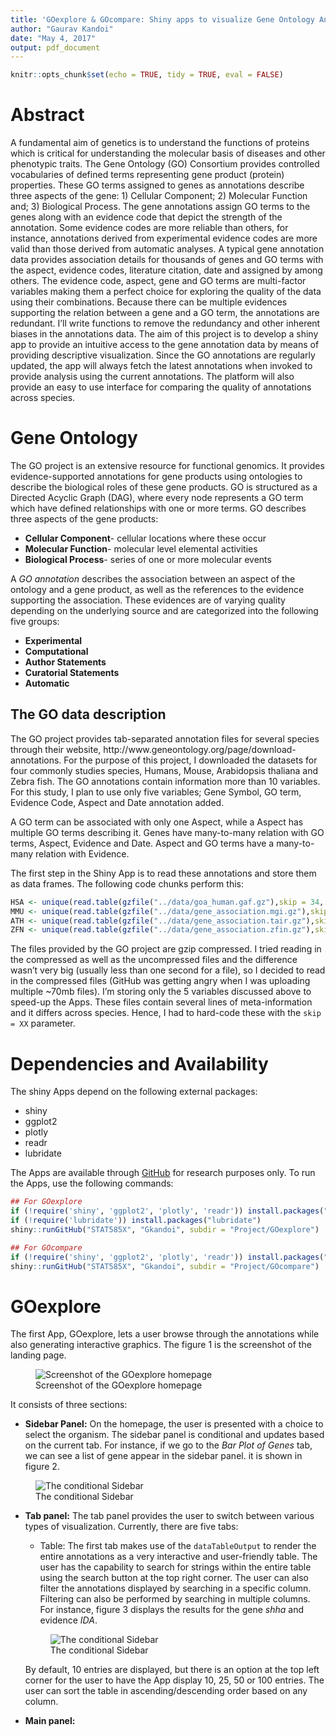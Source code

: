 ```yaml
---
title: 'GOexplore & GOcompare: Shiny apps to visualize Gene Ontology Annotations'
author: "Gaurav Kandoi"
date: "May 4, 2017"
output: pdf_document
---
```


```r
knitr::opts_chunk$set(echo = TRUE, tidy = TRUE, eval = FALSE)
```

# Abstract

A fundamental aim of genetics is to understand the functions of proteins which is critical for understanding the molecular basis of diseases and other phenotypic traits. The Gene Ontology (GO) Consortium provides controlled vocabularies of defined terms representing gene product (protein) properties. These GO terms assigned to genes as annotations describe three aspects of the gene: 1) Cellular Component; 2) Molecular Function and; 3) Biological Process. The gene annotations assign GO terms to the genes along with an evidence code that depict the strength of the annotation. Some evidence codes are more reliable than others, for instance, annotations derived from experimental evidence codes are more valid than those derived from automatic analyses. A typical gene annotation data provides association details for thousands of genes and GO terms with the aspect, evidence codes, literature citation, date and assigned by among others. The evidence code, aspect, gene and GO terms are multi-factor variables making them a perfect choice for exploring the quality of the data using their combinations. Because there can be multiple evidences supporting the relation between a gene and a GO term, the annotations are redundant. I'll write functions to remove the redundancy and other inherent biases in the annotations data. The aim of this project is to develop a shiny app to provide an intuitive access to the gene annotation data by means of providing descriptive visualization. Since the GO annotations are regularly updated, the app will always fetch the latest annotations when invoked to provide analysis using the current annotations. The platform will also provide an easy to use interface for comparing the quality of annotations across species.

# Gene Ontology

The GO project is an extensive resource for functional genomics. It provides evidence-supported annotations for gene products using ontologies to describe the biological roles of these gene products. GO is structured as a Directed Acyclic Graph (DAG), where every node represents a GO term which have defined relationships with one or more terms. GO describes three aspects of the gene products:

- **Cellular Component**- cellular locations where these occur
- **Molecular Function**- molecular level elemental activities
- **Biological Process**- series of one or more molecular events

A *GO annotation* describes the association between an aspect of the ontology and a gene product, as well as the references to the evidence supporting the association. These evidences are of varying quality depending on the underlying source and are categorized into the following five groups:

- **Experimental**
- **Computational**
- **Author Statements**
- **Curatorial Statements**
- **Automatic**

## The GO data description

The GO project provides tab-separated annotation files for several species through their website, http://www.geneontology.org/page/download-annotations. For the purpose of this project, I downloaded the datasets for four commonly studies species, Humans, Mouse, Arabidopsis thaliana and Zebra fish. The GO annotations contain information more than 10 variables. For this study, I plan to use only five variables; Gene Symbol, GO term, Evidence Code, Aspect and Date annotation added.

A GO term can be associated with only one Aspect, while a Aspect has multiple GO terms describing it. Genes have many-to-many relation with GO terms, Aspect, Evidence and Date. Aspect and GO terms have a many-to-many relation with Evidence.

The first step in the Shiny App is to read these annotations and store them as data frames. The following code chunks perform this:

```r
HSA <- unique(read.table(gzfile("../data/goa_human.gaf.gz"),skip = 34, header = F, sep = "\t", strip.white = F, stringsAsFactors = T, skipNul = T, quote = "",comment.char = "")[,c(3,5,7,9,14)])
MMU <- unique(read.table(gzfile("../data/gene_association.mgi.gz"),skip = 47, header = F, sep = "\t", strip.white = F, stringsAsFactors = T, skipNul = T, quote = "",comment.char = "")[,c(3,5,7,9,14)])
ATH <- unique(read.table(gzfile("../data/gene_association.tair.gz"),skip = 24, header = F, sep = "\t", strip.white = F, stringsAsFactors = T, skipNul = T, quote = "",comment.char = "")[,c(3,5,7,9,14)])
ZFN <- unique(read.table(gzfile("../data/gene_association.zfin.gz"),skip = 28, header = F, sep = "\t", strip.white = F, stringsAsFactors = T, skipNul = T, quote = "",comment.char = "")[,c(3,5,7,9,14)])
```

The files provided by the GO project are gzip compressed. I tried reading in the compressed as well as the uncompressed files and the difference wasn't very big (usually less than one second for a file), so I decided to read in the compressed files (GitHub was getting angry when I was uploading multiple ~70mb files). I'm storing only the 5 variables discussed above to speed-up the Apps. These files contain several lines of meta-information and it differs across species. Hence, I had to hard-code these with the `skip = XX` parameter.

# Dependencies and Availability

The shiny Apps depend on the following external packages:

- shiny
- ggplot2
- plotly
- readr
- lubridate

The Apps are available through [GitHub](https://github.com/Gkandoi/STAT585X/tree/master/Project) for research purposes only. To run the Apps, use the following commands:

```r
## For GOexplore
if (!require('shiny', 'ggplot2', 'plotly', 'readr')) install.packages("shiny", "ggplot2", "plotly", "readr")
if (!require('lubridate')) install.packages("lubridate")
shiny::runGitHub("STAT585X", "Gkandoi", subdir = "Project/GOexplore")
```

```r
## For GOcompare
if (!require('shiny', 'ggplot2', 'plotly', 'readr')) install.packages("shiny", "ggplot2", "plotly", "readr")
shiny::runGitHub("STAT585X", "Gkandoi", subdir = "Project/GOcompare")
```

# GOexplore

The first App, GOexplore, lets a user browse through the annotations while also generating interactive graphics. The figure 1 is the screenshot of the landing page.

![Screenshot of the GOexplore homepage](./Figures/GOexplore.png)

It consists of three sections:

* **Sidebar Panel:** On the homepage, the user is presented with a choice to select the organism. The sidebar panel is conditional and updates based on the current tab. For instance, if we go to the *Bar Plot of Genes* tab, we can see a list of gene appear in the sidebar panel. it is shown in figure 2.

![The conditional Sidebar](./Figures/Sidebar2.png)

* **Tab panel:** The tab panel provides the user to switch between various types of visualization. Currently, there are five tabs:
    + Table: The first tab makes use of the `dataTableOutput` to render the entire annotations as a very interactive and user-friendly table. The user has the capability to search for strings within the entire table using the search button at the top right corner. The user can also filter the annotations displayed by searching in a specific column. Filtering can also be performed by searching in multiple columns. For instance, figure 3 displays the results for the gene *shha* and evidence *IDA*.
    
    ![The conditional Sidebar](./Figures/MultiFilter.png)
    
    By default, 10 entries are displayed, but there is an option at the top left corner for the user to have the App display 10, 25, 50 or 100 entries. The user can sort the table in ascending/descending order based on any column. 

- **Main panel:**